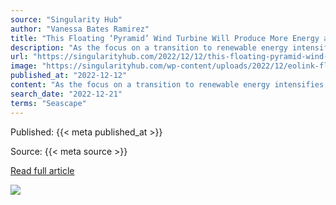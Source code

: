 ```yaml
---
source: "Singularity Hub"
author: "Vanessa Bates Ramirez"
title: "This Floating ‘Pyramid’ Wind Turbine Will Produce More Energy at a Lower Cost, Company Says"
description: "As the focus on a transition to renewable energy intensifies, wind farms are being touted as an optimal way to produce electricity. Wind energy is emissions-free (once the turbines are up and running), sustainable, and relatively efficient; turbines are incre…"
url: "https://singularityhub.com/2022/12/12/this-floating-pyramid-wind-turbine-will-produce-more-energy-at-a-lower-cost-company-says/"
image: "https://singularityhub.com/wp-content/uploads/2022/12/eolink-floating-offshore-wind-turbine.jpg"
published_at: "2022-12-12"
content: "As the focus on a transition to renewable energy intensifies, wind farms are being touted as an optimal way to produce electricity. Wind energy is emissions-free (once the turbines are up and running… [+3880 chars]"
search_date: "2022-12-21"
terms: "Seascape"
---
```



Published: {{< meta published_at >}}


Source: {{< meta source >}}


[Read full article]({{< meta url >}})



![](`r rmarkdown::metadata$image[1]`)
